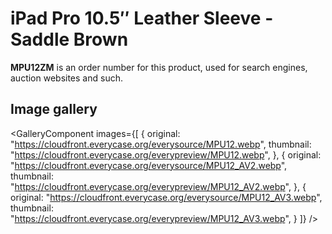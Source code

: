 
# iPad Pro 10.5″ Leather Sleeve - Saddle Brown

<Callout type='info' emoji='👉🏻'>**MPU12ZM** is an order number for this product, used for search engines, auction websites and such.</Callout>

## Image gallery

<GalleryComponent
    images={[
      {
        original: "https://cloudfront.everycase.org/everysource/MPU12.webp",
        thumbnail: "https://cloudfront.everycase.org/everypreview/MPU12.webp",
      },
      {
        original: "https://cloudfront.everycase.org/everysource/MPU12_AV2.webp",
        thumbnail: "https://cloudfront.everycase.org/everypreview/MPU12_AV2.webp",
      },
      {
        original: "https://cloudfront.everycase.org/everysource/MPU12_AV3.webp",
        thumbnail: "https://cloudfront.everycase.org/everypreview/MPU12_AV3.webp",
      }
    ]}
  />
